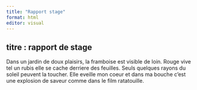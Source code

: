 ```yaml
---
title: "Rapport stage"
format: html
editor: visual
---
```


## titre : rapport de stage

Dans un jardin de doux plaisirs, la framboise est visible de loin. Rouge vive tel un rubis elle se cache derriere des feuilles. Seuls quelques rayons du soleil peuvent la toucher. Elle eveille mon coeur et dans ma bouche c'est une explosion de saveur comme dans le film ratatouille.

